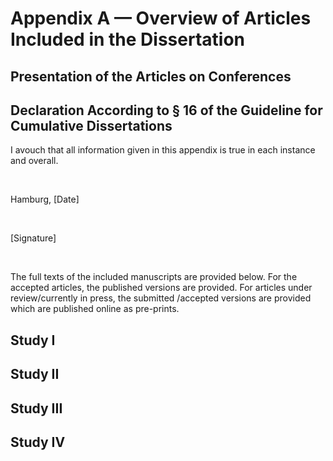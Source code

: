 # Appendix A — Overview of Articles Included in the Dissertation {#appendixA}

\begin{table}[H]
\centering
\footnotesize
\begin{tabular}{p{8mm}p{55mm}p{18mm}p{48mm}p{9mm}}\toprule
Article No. & Bibliography & Publication Status & Specific Contribution & Weighing Factor \\
\midrule
1 & Prein, J. C., Kalinke, S., Haun, D. B. M.*, \& Bohn, M.* (2024). TANGO: A reliable, open-source, browser-based task to assess individual differences in gaze understanding in 3 to 5-year-old children and adults. \textit{Behavior Research Methods, 56}(3), 2469–2485. \url{https://doi.org/10.3758/s13428-023-02159-5} & Published & Co-author with predominant contribution. J.C. Prein: Conceptualization, Software, Formal Analysis, Writing-Original Draft Preparation, Writing - Review \& Editing. & 1 \\
2 & Prein, J. C., Maurits, L., Werwach, A., Haun, D. B. M.,* \& Bohn, M.* (2024). Variation in gaze following across the life span: A process-level perspective. \textit{Developmental Science, 27}(6), Article e13546. \url{https://doi.org/10.1111/desc.13546} & Published & Co-author with predominant contribution. J.C. Prein: Conceptualization, Methodology, Software, Investigation, Formal Analysis, Writing - Original Draft Preparation, Writing - Review \& Editing.  & 1 \\
3 & Bohn, M.*, Prein, J. C.*, Ayikoru, A., Bednarski, F. M., Dzabatou, A., Frank, M. C., Henderson, A. M. E., Isabella, J., Kalbitz, J., Kanngiesser, P., Keşşafoğlu, D., Koymen, B., Manrique-Hernandez, M., Magazi, S., Mújica-Manrique, L., Ohlendorf, J., Olaoba, D., Pieters, W., Pope-Caldwell, S., … Haun, D. (2024). \textit{A universal of human social cognition: Children from 17 communities process gaze in similar ways.} [Manuscript under review]. PsyArXiv. \url{https://doi.org/10.31234/osf.io/z3ahv} & Under Review & Co-author with equal contribution. J.C. Prein: Conceptualization, Methodology, Software, Investigation, Writing - Review \& Editing & 1 \\
4 & Prein, J. C., Bednarski, F. M., Dzabatou, A., Frank, M. C., Henderson, A. M. E., Kalbitz, J., Kanngiesser, P., Keşşafoğlu, D., Koymen, B., Manrique-Hernandez, M., Magazi, S., Mújica-Manrique, L., Ohlendorf, J., Olaoba, D., Pieters, W., Pope-Caldwell, S., Sen, U., Slocombe, K., Sparks, R. Z., … Bohn, M. (in press). Measuring variation in gaze following across communities, ages, and individuals – a showcase of the TANGO–CC. \textit{Advances in Methods and Practices in Psychological Science}. Link to preprint: \url{https://doi.org/10.31234/osf.io/fcq2g} & In press & Co-author with predominant contribution. J.C. Prein: Conceptualization, Formal Analysis, Methodology, Project administration, Resources, Software, Visualization, Writing - Original Draft Preparation, Writing - Review \& Editing & 1 \\
\bottomrule
\end{tabular}
\caption{\scriptsize{* denotes shared first or last authorship}}
\end{table}

## Presentation of the Articles on Conferences {-}

\begin{hangparas}{5mm}{1}
\textbf{Article No 1}: Prein, J., Bohn, M., Haun, D. (2021). Social-cognitive development from an individual differences perspective. Virtual talk presented at the 28th Conference of the European Society for Philosophy and Psychology conference in Leipzig-Online. https://philevents.org/event/show/91814

\textbf{Article No 1}: Prein, J., Bohn, M., Haun, D. (2021). Social-cognitive development from an individual differences perspective. Talk presented at the 4th Konstanz summer school on internet-based data collection and analysis. https://www.psychologie.uni-konstanz.de/en/4th-summer-school-on-internet-based-data-collection-and-analysis0/

\textbf{Article No 2}: Prein, J., Bohn, M., Haun, D. (2022). Modeling individual differences in children’s understanding of gaze cues. Virtual talk presented at the Budapest CEU Conference on Cognitive Development. https://cdc.ceu.edu/bcccd22

\textbf{Article No 2}: Prein, J., Bohn, M., Maurits, L., Haun, D. (2022). Measuring and modeling individual differences in children’s understanding of gaze cues. Poster presented at the 3rd Joint Meeting of the Society for Philosophy and Psychology \& European Society for Philosophy and Psychology in Milan. https://www.europeanspp.org/meetings.html

\textbf{Article No 2}: Prein, J., Bohn, M., Maurits, L., Kalinke, S., Haun., D. (2022). Modeling individual differences in children’s understanding of gaze cues. Poster presented at the Computational Summer school on Modeling Social and collective behavior in Konstanz. https://www.exc.uni-konstanz.de/collective-behaviour/research/education/cosmos-computational-summer-school-on-modelling-social-and-collective-behaviour/

\textbf{Article No 2}: Prein, J., Bohn, M., Haun., D. (2022). From gaze understanding to knowledge attribution: Designing tasks to measure individual differences in social cognition. Talk presented at the University of Göttingen. Personal invitation.

\textbf{Article No 3}: Prein, J., Olaoba, D., Stengelin, R., Bohn, M., Haun, D. (2023). The development of gaze understanding across (at least) 6 diverse societies. Talk presented at the Budapest CEU Conference on Cognitive Development. https://cdc.ceu.edu/bcccd23

\textbf{Article No 3}: Prein, J., Bohn, M., Maurits, L., Kalinke, S., Haun., D. (2023). Measuring individual differences in social-cognitive development. Poster presented at the 14th Dubrovnik Conference on Cognitive Science. https://ducog.cecog.eu/past-conferences

\textbf{Article No 4}: Prein, J., Stengelin, R., Haun, D., Bohn, M. (2024). TANGO-CC: A customizable open-source task to study gaze understanding across cultural settings. Lightning talk presented at the Culture Conference Zurich. https://www.comparativelinguistics.uzh.ch/en/news/2024/2024-02-9-watson.html

\end{hangparas}

\newpage

## Declaration According to § 16 of the Guideline for Cumulative Dissertations {-}

I avouch that all information given in this appendix is true in each instance and overall.

&nbsp;

Hamburg, [Date] 

&nbsp; 

[Signature]

&nbsp; 

The full texts of the included manuscripts are provided below. For the accepted articles, the published versions are provided. For articles under review/currently in press, the submitted /accepted versions are provided which are published online as pre-prints. 

\newpage

## Study I {-#studyI}
\begin{minipage}{\textwidth}
\includepdf[pages={1}, scale=0.85, offset=0 -1cm, pagecommand={}]{../papers/studyI.pdf}
\end{minipage}

\includepdf[pages={2-}, scale=0.85, pagecommand={}]{../papers/studyI.pdf}

\newpage

## Study II {-#studyII}

\begin{minipage}{\textwidth}
\includepdf[pages={1}, scale=0.85, offset=0 -1cm, pagecommand={}]{../papers/studyII.pdf}
\end{minipage}

\includepdf[pages={2-}, scale=0.85, pagecommand={}]{../papers/studyII.pdf}

\newpage

## Study III {-#studyIII}

\begin{minipage}{\textwidth}
\includepdf[pages={1}, scale=0.85, offset=0 -1cm, pagecommand={}]{../papers/studyIII.pdf}
\end{minipage}

\includepdf[pages={2-}, scale=0.85, pagecommand={}]{../papers/studyIII.pdf}

\newpage

## Study IV {-#studyIV}

\begin{minipage}{\textwidth}
\includepdf[pages={1}, scale=0.85, offset=0 -1cm, pagecommand={}]{../papers/studyIV.pdf}
\end{minipage}

\includepdf[pages={2-}, scale=0.85, pagecommand={}]{../papers/studyIV.pdf}